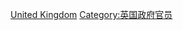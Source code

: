 {{Commonscat|Mayors of the United Kingdom}}

[[Category:各國市長|United Kingdom]]
[[Category:英国政府官员|Category:英国政府官员]]